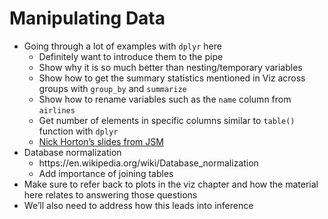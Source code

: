# Manipulating Data {#manip}

- Going through a lot of examples with `dplyr` here
    + Definitely want to introduce them to the pipe
    + Show why it is so much better than nesting/temporary variables
    + Show how to get the summary statistics mentioned in Viz across 
      groups with `group_by` and `summarize`
    + Show how to rename variables such as the `name` column from `airlines`
    + Get number of elements in specific columns similar to `table()` function
      with `dplyr`
    + [Nick Horton's slides from JSM](https://github.com/Amherst-Statistics)
- Database normalization
   + https://en.wikipedia.org/wiki/Database_normalization
   + Add importance of joining tables
- Make sure to refer back to plots in the viz chapter and how the
  material here relates to answering those questions
- We'll also need to address how this leads into inference
